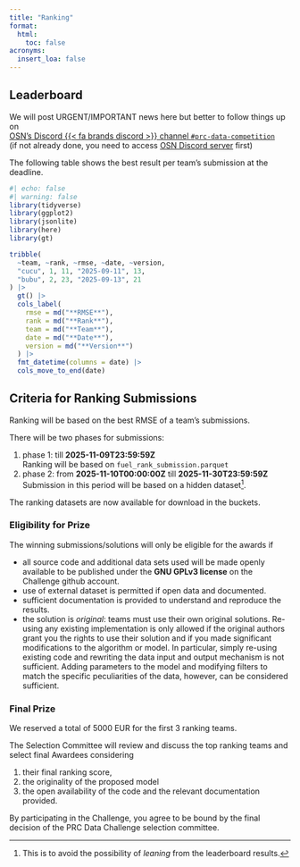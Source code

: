 ```yaml
---
title: "Ranking"
format:
  html:
    toc: false
acronyms:
  insert_loa: false
---
```


## Leaderboard


::: {.callout-warning title="Attention"}
We will post URGENT/IMPORTANT news here but better to follow things up on \
[OSN's Discord {{< fa brands discord >}} channel `#prc-data-competition`][prc-discord]  
(if not already done, you need to access [OSN Discord server](https://discord.gg/RPh89jpVVz) first)
:::


The following table shows the best result per team's submission at the deadline.


```r
#| echo: false
#| warning: false
library(tidyverse)
library(ggplot2)
library(jsonlite)
library(here)
library(gt)

tribble(
  ~team, ~rank, ~rmse, ~date, ~version,
  "cucu", 1, 11, "2025-09-11", 13,
  "bubu", 2, 23, "2025-09-13", 21
) |> 
  gt() |>
  cols_label(
    rmse = md("**RMSE**"),
    rank = md("**Rank**"),
    team = md("**Team**"),
    date = md("**Date**"),
    version = md("**Version**")
  ) |>
  fmt_datetime(columns = date) |>
  cols_move_to_end(date)
```




## Criteria for Ranking Submissions

Ranking will be based on the best RMSE of a team's submissions.


There will be two phases for submissions:

1. phase 1: till **2025-11-09T23:59:59Z** \
   Ranking will be based on `fuel_rank_submission.parquet`
1. phase 2: from **2025-11-10T00:00:00Z** till **2025-11-30T23:59:59Z** \
   Submission in this period will be based on a hidden dataset[^note].

[^note]: This is to avoid the possibility of _leaning_ from the leaderboard
         results.

::: {.callout-note title="Attention"}
The ranking datasets are now available for download in the buckets.  
:::



### Eligibility for Prize {#eligibility}

The winning submissions/solutions will only be eligible for the awards if

* all source code and additional data sets used will be made openly available
  to be published under the **GNU GPLv3 license** on the Challenge github
  account.
* use of external dataset is permitted if open data and documented.
* sufficient documentation is provided to understand and reproduce the results.
* the solution is _original_: teams must use their own original solutions.
  Re-using any existing implementation is only allowed if the original authors 
  grant you the rights to use their solution and if you made significant
  modifications to the algorithm or model.
  In particular, simply re-using existing code and rewriting the data input and 
  output mechanism is not sufficient. Adding parameters to the model and 
  modifying filters to match the specific peculiarities of the data, however,
  can be considered sufficient. 


### Final Prize 

We reserved a total of 5000 EUR for the first 3 ranking teams.

The Selection Committee will review and discuss the top ranking teams and
select final Awardees considering

1. their final ranking score,
1. the originality of the proposed model
1. the open availability of the code and the relevant documentation provided.

By participating in the Challenge, you agree to be bound by the final decision
of the PRC Data Challenge selection committee. 



[prc-discord]: <https://discord.com/channels/1252625490930307142/1304403918515605504> "Discord channel for PRC Data Challenge"
